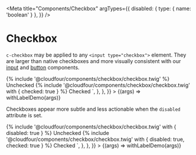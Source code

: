 
<Meta
  title="Components/Checkbox"
  argTypes={{
    disabled: { type: { name: 'boolean' } },
  }}
/>

# Checkbox

`c-checkbox` may be applied to any `<input type="checkbox">` element. They are larger than native checkboxes and more visually consistent with our [input](/docs/components-input--text-elements) and [button](/docs/components-button--elements) components.

<Canvas>
  <Story
    name="Enabled"
    height="120px"
    args={{ disabled: false }}
    parameters={{
      docs: {
        source: {
          code: `<label>
  {% include '@cloudfour/components/checkbox/checkbox.twig' %}
  Unchecked
</label>
<label>
  {% include '@cloudfour/components/checkbox/checkbox.twig' with { checked: true } %}
  Checked
</label>`,
        },
      },
    }}
  >
    {(args) => withLabelDemo(args)}
  </Story>
</Canvas>

Checkboxes appear more subtle and less actionable when the `disabled` attribute is set.

<Canvas>
  <Story
    name="Disabled"
    height="120px"
    args={{ disabled: true }}
    parameters={{
      docs: {
        source: {
          code: `<label>
  {% include '@cloudfour/components/checkbox/checkbox.twig' with { disabled: true } %}
  Unchecked
</label>
<label>
  {% include '@cloudfour/components/checkbox/checkbox.twig' with { disabled: true, checked: true } %}
  Checked
</label>`,
        },
      },
    }}
  >
    {(args) => withLabelDemo(args)}
  </Story>
</Canvas>
